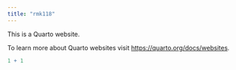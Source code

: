 ```yaml
---
title: "rmk118"
---
```


This is a Quarto website.

To learn more about Quarto websites visit <https://quarto.org/docs/websites>.

```r
1 + 1
```
